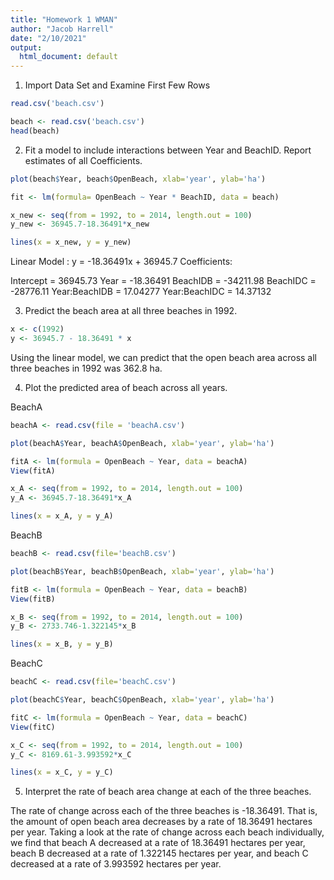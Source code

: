 ```yaml
---
title: "Homework 1 WMAN"
author: "Jacob Harrell"
date: "2/10/2021"
output:
  html_document: default
---
```


1. Import Data Set and Examine First Few Rows
```r
read.csv('beach.csv')

```

```r
beach <- read.csv('beach.csv')
head(beach)
```

2. Fit a model to include interactions between Year and BeachID. Report estimates of all Coefficients. 

```r
plot(beach$Year, beach$OpenBeach, xlab='year', ylab='ha')

fit <- lm(formula= OpenBeach ~ Year * BeachID, data = beach)

x_new <- seq(from = 1992, to = 2014, length.out = 100)
y_new <- 36945.7-18.36491*x_new

lines(x = x_new, y = y_new)

```

Linear Model : y = -18.36491x + 36945.7
Coefficients:

Intercept = 36945.73
Year = -18.36491
BeachIDB = -34211.98
BeachIDC = -28776.11
Year:BeachIDB = 17.04277
Year:BeachIDC = 14.37132

3. Predict the beach area at all three beaches in 1992. 

```r
x <- c(1992)
y <- 36945.7 - 18.36491 * x
```

Using the linear model, we can predict that the open beach area across all three beaches in 1992 was 362.8 ha.

4. Plot the predicted area of beach across all years.

BeachA
```r
beachA <- read.csv(file = 'beachA.csv')

plot(beachA$Year, beachA$OpenBeach, xlab='year', ylab='ha')

fitA <- lm(formula = OpenBeach ~ Year, data = beachA)
View(fitA)

x_A <- seq(from = 1992, to = 2014, length.out = 100)
y_A <- 36945.7-18.36491*x_A

lines(x = x_A, y = y_A)

```

BeachB

```r
beachB <- read.csv(file='beachB.csv')

plot(beachB$Year, beachB$OpenBeach, xlab='year', ylab='ha')

fitB <- lm(formula = OpenBeach ~ Year, data = beachB)
View(fitB)

x_B <- seq(from = 1992, to = 2014, length.out = 100)
y_B <- 2733.746-1.322145*x_B

lines(x = x_B, y = y_B)

```

BeachC

```r

beachC <- read.csv(file='beachC.csv')

plot(beachC$Year, beachC$OpenBeach, xlab='year', ylab='ha')

fitC <- lm(formula = OpenBeach ~ Year, data = beachC)
View(fitC)

x_C <- seq(from = 1992, to = 2014, length.out = 100)
y_C <- 8169.61-3.993592*x_C

lines(x = x_C, y = y_C)

```

5. Interpret the rate of beach area change at each of the three beaches.

The rate of change across each of the three beaches is -18.36491. That is, the amount of open beach area decreases by a rate of 18.36491 hectares per year. Taking a look at the rate of change across each beach individually, we find that beach A decreased at a rate of 18.36491 hectares per year, beach B decreased at a rate of 1.322145 hectares per year, and beach C decreased at a rate of 3.993592 hectares per year.


